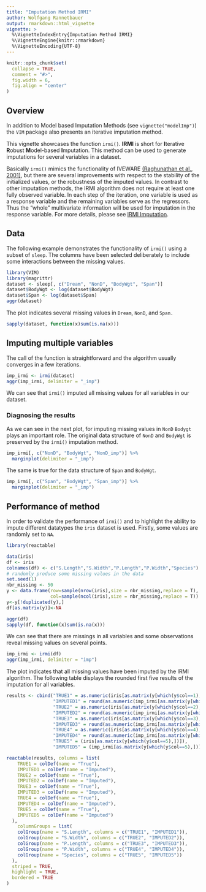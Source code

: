 ```yaml
---
title: "Imputation Method IRMI"
author: Wolfgang Rannetbauer
output: rmarkdown::html_vignette
vignette: >
  %\VignetteIndexEntry{Imputation Method IRMI}
  %\VignetteEngine{knitr::rmarkdown}
  %\VignetteEncoding{UTF-8}
---
```


```r
knitr::opts_chunk$set(
  collapse = TRUE,
  comment = "#>",
  fig.width = 6,
  fig.align = "center"
)
```

## Overview

In addition to Model based Imputation Methods (see `vignette("modelImp")`) the `VIM` package also presents an iterative imputation method.  
  
This vignette showcases the function `irmi()`. **IRMI** is short for **I**terative **R**obust **M**odel-based **I**mputation. This method can be used to generate imputations for several variables in a dataset.  
  
Basically `irmi()` mimics the functionality of IVEWARE [(Raghunathan et al., 2001)](https://pdfs.semanticscholar.org/13b3/0e35b9a54dad07094cfe4f50d40ff15d8370.pdf), but there are several improvements with respect to the stability of the initialized values, or the robustness of the imputed values. In contrast to other imputation methods, the IRMI algorithm does not require at least one fully observed variable. In each step of the iteration, one variable is used as a response variable and the remaining variables serve as the regressors. Thus the "whole" multivariate information will be used for imputation in the response variable. For more details, please see [IRMI Imputation](http://file.statistik.tuwien.ac.at/filz/papers/CSDA11TKF.pdf).

## Data

The following example demonstrates the functionality of `irmi()` using a subset of `sleep`. The columns have been selected deliberately to include some interactions between the missing values.

```r
library(VIM)
library(magrittr)
dataset <- sleep[, c("Dream", "NonD", "BodyWgt", "Span")]
dataset$BodyWgt <- log(dataset$BodyWgt)
dataset$Span <- log(dataset$Span)
aggr(dataset)
```

The plot indicates several missing values in `Dream`, `NonD`, and `Span. `

```r
sapply(dataset, function(x)sum(is.na(x)))
```


## Imputing multiple variables

The call of the function is straightforward and the algorithm usually converges in a few iterations. 

```r
imp_irmi <- irmi(dataset)
aggr(imp_irmi, delimiter = "_imp")
```

We can see that `irmi()` imputed all missing values for all variables in our dataset.

### Diagnosing the results

As we can see in the next plot, for imputing missing values in `NonD` `Bodygt` plays an important role. The original data structure of `NonD` and `BodyWgt` is preserved by the `irmi()` imputation method.

```r
imp_irmi[, c("NonD", "BodyWgt", "NonD_imp")] %>% 
  marginplot(delimiter = "_imp")
```

The same is true for the data structure of `Span` and `BodyWgt`.

```r
imp_irmi[, c("Span", "BodyWgt", "Span_imp")] %>% 
  marginplot(delimiter = "_imp")
```


## Performance of method

In order to validate the performance of `irmi()` and to highlight the ability to impute different datatypes the `iris` dataset is used. Firstly, some values are randomly set to `NA`. 

```r
library(reactable)

data(iris)
df <- iris
colnames(df) <- c("S.Length","S.Width","P.Length","P.Width","Species")
# randomly produce some missing values in the data
set.seed(1)
nbr_missing <- 50
y <- data.frame(row=sample(nrow(iris),size = nbr_missing,replace = T),
                col=sample(ncol(iris),size = nbr_missing,replace = T))
y<-y[!duplicated(y),]
df[as.matrix(y)]<-NA

aggr(df)
sapply(df, function(x)sum(is.na(x)))
```

We can see that there are missings in all variables and some observations reveal missing values on several points. 

```r
imp_irmi <- irmi(df)
aggr(imp_irmi, delimiter = "imp")
```
  
  
The plot indicates that all missing values have been imputed by the IRMI algorithm. The following table displays the rounded first five results of the imputation for all variables.  
  

```r
results <- cbind("TRUE1" = as.numeric(iris[as.matrix(y[which(y$col==1),])]),
                 "IMPUTED1" = round(as.numeric(imp_irmi[as.matrix(y[which(y$col==1),])]),2),
                 "TRUE2" = as.numeric(iris[as.matrix(y[which(y$col==2),])]),
                 "IMPUTED2" = round(as.numeric(imp_irmi[as.matrix(y[which(y$col==2),])]),2),
                 "TRUE3" = as.numeric(iris[as.matrix(y[which(y$col==3),])]),
                 "IMPUTED3" = round(as.numeric(imp_irmi[as.matrix(y[which(y$col==3),])]),2),
                 "TRUE4" = as.numeric(iris[as.matrix(y[which(y$col==4),])]),
                 "IMPUTED4" = round(as.numeric(imp_irmi[as.matrix(y[which(y$col==4),])]),2),
                 "TRUE5" = (iris[as.matrix(y[which(y$col==5),])]),
                 "IMPUTED5" = (imp_irmi[as.matrix(y[which(y$col==5),])]))[1:5,]

reactable(results, columns = list(
    TRUE1 = colDef(name = "True"),
    IMPUTED1 = colDef(name = "Imputed"),
    TRUE2 = colDef(name = "True"),
    IMPUTED2 = colDef(name = "Imputed"),
    TRUE3 = colDef(name = "True"),
    IMPUTED3 = colDef(name = "Imputed"),
    TRUE4 = colDef(name = "True"),
    IMPUTED4 = colDef(name = "Imputed"),
    TRUE5 = colDef(name = "True"),
    IMPUTED5 = colDef(name = "Imputed")
  ),
    columnGroups = list(
    colGroup(name = "S.Length", columns = c("TRUE1", "IMPUTED1")),
    colGroup(name = "S.Width", columns = c("TRUE2", "IMPUTED2")),
    colGroup(name = "P.Length", columns = c("TRUE3", "IMPUTED3")),
    colGroup(name = "P.Width", columns = c("TRUE4", "IMPUTED4")),
    colGroup(name = "Species", columns = c("TRUE5", "IMPUTED5"))
  ),
  striped = TRUE,
  highlight = TRUE,
  bordered = TRUE
)

```



